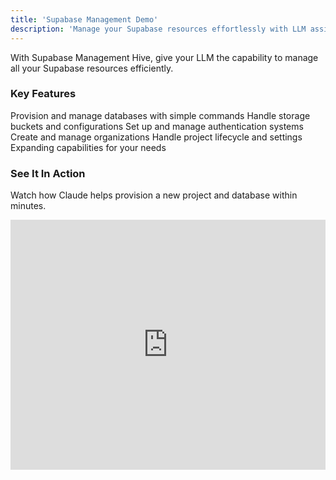 ```yaml
---
title: 'Supabase Management Demo'
description: 'Manage your Supabase resources effortlessly with LLM assistance'
---
```


With Supabase Management Hive, give your LLM the capability to manage all your Supabase resources efficiently.

### Key Features

<CardGroup cols={3}>
  <Card title="Database" icon="database">
    Provision and manage databases with simple commands
  </Card>
  <Card title="Storage" icon="hard-drive">
    Handle storage buckets and configurations
  </Card>
  <Card title="Auth" icon="lock">
    Set up and manage authentication systems
  </Card>
  <Card title="Organizations" icon="building">
    Create and manage organizations
  </Card>
  <Card title="Projects" icon="folder-tree">
    Handle project lifecycle and settings
  </Card>
  <Card title="More" icon="ellipsis">
    Expanding capabilities for your needs
  </Card>
</CardGroup>

### See It In Action

Watch how Claude helps provision a new project and database within minutes.

<Frame>
  <iframe
    width="100%"
    height="400"
    src="https://www.youtube.com/embed/6nsA00ytrMg"
    title="Supabase Management Demo"
    frameBorder="0"
    allow="accelerometer; autoplay; clipboard-write; encrypted-media; gyroscope; picture-in-picture"
    allowFullScreen
  />
</Frame>
